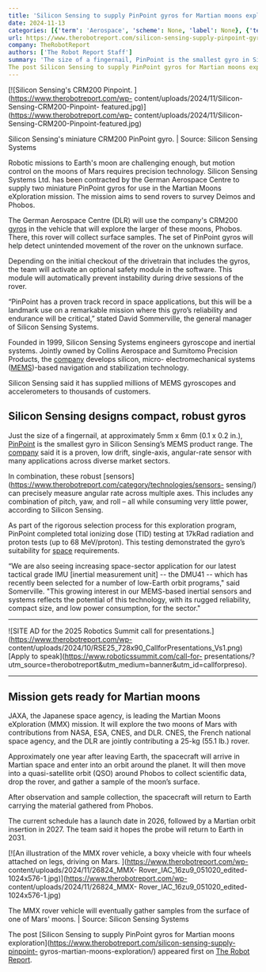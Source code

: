 ```yaml
---
title: 'Silicon Sensing to supply PinPoint gyros for Martian moons exploration'
date: 2024-11-13
categories: [{'term': 'Aerospace', 'scheme': None, 'label': None}, {'term': 'Autonomous Mobile Robots (AMRs)', 'scheme': None, 'label': None}, {'term': 'Markets / Industries', 'scheme': None, 'label': None}, {'term': 'Mobility / Navigation', 'scheme': None, 'label': None}, {'term': 'Motion Control', 'scheme': None, 'label': None}, {'term': 'News', 'scheme': None, 'label': None}, {'term': 'Robots / Platforms', 'scheme': None, 'label': None}, {'term': 'Sensors / Sensing Systems', 'scheme': None, 'label': None}, {'term': 'IMU', 'scheme': None, 'label': None}, {'term': 'mems', 'scheme': None, 'label': None}, {'term': 'Silicon Sensing', 'scheme': None, 'label': None}]
url: https://www.therobotreport.com/silicon-sensing-supply-pinpoint-gyros-martian-moons-exploration/
company: TheRobotReport
authors: ['The Robot Report Staff']
summary: 'The size of a fingernail, PinPoint is the smallest gyro in Silicon Sensing Systems' MEMS product range and has been tested for space.
The post Silicon Sensing to supply PinPoint gyros for Martian moons exploration appeared first on The Robot Report.'
---
```



[![Silicon Sensing's CRM200 Pinpoint. ](https://www.therobotreport.com/wp-
content/uploads/2024/11/Silicon-Sensing-CRM200-Pinpoint-
featured.jpg)](https://www.therobotreport.com/wp-
content/uploads/2024/11/Silicon-Sensing-CRM200-Pinpoint-featured.jpg)

Silicon Sensing's miniature CRM200 PinPoint gyro. | Source: Silicon Sensing Systems

Robotic missions to Earth's moon are challenging enough, but motion control on
the moons of Mars requires precision technology. Silicon Sensing Systems Ltd.
has been contracted by the German Aerospace Centre to supply two miniature
PinPoint gyros for use in the Martian Moons eXploration mission. The mission
aims to send rovers to survey Deimos and Phobos.

The German Aerospace Centre (DLR) will use the company's CRM200
[gyros](https://siliconsensing.com/product/crm-pinpoint) in the vehicle that
will explore the larger of these moons, Phobos. There, this rover will collect
surface samples. The set of PinPoint gyros will help detect unintended
movement of the rover on the unknown surface.

Depending on the initial checkout of the drivetrain that includes the gyros,
the team will activate an optional safety module in the software. This module
will automatically prevent instability during drive sessions of the rover.

“PinPoint has a proven track record in space applications, but this will be a
landmark use on a remarkable mission where this gyro’s reliability and
endurance will be critical,” stated David Sommerville, the general manager of
Silicon Sensing Systems.

Founded in 1999, Silicon Sensing Systems engineers gyroscope and inertial
systems. Jointly owned by Collins Aerospace and Sumitomo Precision Products,
the [company](https://siliconsensing.com/) develops silicon, micro-
electromechanical systems
([MEMS](https://www.therobotreport.com/tag/mems/))-based navigation and
stabilization technology.

Silicon Sensing said it has supplied millions of MEMS gyroscopes and
accelerometers to thousands of customers.

## Silicon Sensing designs compact, robust gyros

Just the size of a fingernail, at approximately 5mm x 6mm (0.1 x 0.2 in.),
[PinPoint](https://siliconsensing.com/product/crm-pinpoint) is the smallest
gyro in Silicon Sensing’s MEMS product range. The
[company](https://www.therobotreport.com/tag/silicon-sensing/) said it is a
proven, low drift, single-axis, angular-rate sensor with many applications
across diverse market sectors.

In combination, these robust
[sensors](https://www.therobotreport.com/category/technologies/sensors-
sensing/) can precisely measure angular rate across multiple axes. This
includes any combination of pitch, yaw, and roll – all while consuming very
little power, according to Silicon Sensing.

As part of the rigorous selection process for this exploration program,
PinPoint completed total ionizing dose (TID) testing at 17kRad radiation and
proton tests (up to 68 MeV/proton). This testing demonstrated the gyro’s
suitability for [space](https://www.therobotreport.com/tag/aerospace/)
requirements.

“We are also seeing increasing space-sector application for our latest
tactical grade IMU [inertial measurement unit] -- the DMU41 -- which has
recently been selected for a number of low-Earth orbit programs," said
Somerville. "This growing interest in our MEMS-based inertial sensors and
systems reflects the potential of this technology, with its rugged
reliability, compact size, and low power consumption, for the sector."

* * *

![SITE AD for the 2025 Robotics Summit call for
presentations.](https://www.therobotreport.com/wp-
content/uploads/2024/10/RSE25_728x90_CallforPresentations_Vs1.png) [Apply to
speak](https://www.roboticssummit.com/call-for-
presentations/?utm_source=therobotreport&utm_medium=banner&utm_id=callforpreso).

* * *

## Mission gets ready for Martian moons

JAXA, the Japanese space agency, is leading the Martian Moons eXploration
(MMX) mission. It will explore the two moons of Mars with contributions from
NASA, ESA, CNES, and DLR. CNES, the French national space agency, and the DLR
are jointly contributing a 25-kg (55.1 lb.) rover.

Approximately one year after leaving Earth, the spacecraft will arrive in
Martian space and enter into an orbit around the planet. It will then move
into a quasi-satellite orbit (QSO) around Phobos to collect scientific data,
drop the rover, and gather a sample of the moon’s surface.

After observation and sample collection, the spacecraft will return to Earth
carrying the material gathered from Phobos.

The current schedule has a launch date in 2026, followed by a Martian orbit
insertion in 2027. The team said it hopes the probe will return to Earth in
2031.

[![An illustration of the MMX rover vehicle, a boxy vheicle with four wheels
attached on legs, driving on Mars. ](https://www.therobotreport.com/wp-
content/uploads/2024/11/26824_MMX-
Rover_IAC_16zu9_051020_edited-1024x576-1.jpg)](https://www.therobotreport.com/wp-
content/uploads/2024/11/26824_MMX-
Rover_IAC_16zu9_051020_edited-1024x576-1.jpg)

The MMX rover vehicle will eventually gather samples from the surface of one of Mars' moons. | Source: Silicon Sensing Systems

The post [Silicon Sensing to supply PinPoint gyros for Martian moons
exploration](https://www.therobotreport.com/silicon-sensing-supply-pinpoint-
gyros-martian-moons-exploration/) appeared first on [The Robot
Report](https://www.therobotreport.com).

